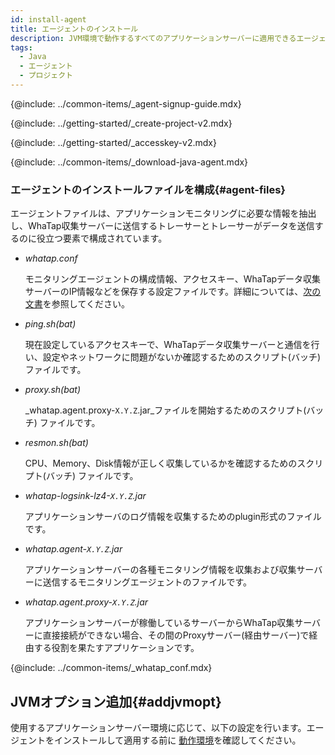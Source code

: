 ```yaml
---
id: install-agent
title: エージェントのインストール
description: JVM環境で動作するすべてのアプリケーションサーバーに適用できるエージェントのインストール方法を確認してください。
tags:
  - Java
  - エージェント
  - プロジェクト
---
```



{@include: ../common-items/_agent-signup-guide.mdx}   

<Youtube ko='2ypjaWhN_VY' en='MnWbsoXw4VE' ja='MnWbsoXw4VE' />

{@include: ../getting-started/_create-project-v2.mdx}

{@include: ../getting-started/_accesskey-v2.mdx} 

{@include: ../common-items/_download-java-agent.mdx}

### エージェントのインストールファイルを構成{#agent-files}

エージェントファイルは、アプリケーションモニタリングに必要な情報を抽出し、WhaTap収集サーバーに送信するトレーサーとトレーサーがデータを送信するのに役立つ要素で構成されています。

- _whatap.conf_

  モニタリングエージェントの構成情報、アクセスキー、WhaTapデータ収集サーバーのIP情報などを保存する設定ファイルです。詳細については、[次の文書](set-agent)を参照してください。

- _ping.sh(bat)_

  現在設定しているアクセスキーで、WhaTapデータ収集サーバーと通信を行い、設定やネットワークに問題がないか確認するためのスクリプト(バッチ)ファイルです。

- _proxy.sh(bat)_

  _whatap.agent.proxy-`X.Y.Z`.jar_ファイルを開始するためのスクリプト(バッチ) ファイルです。

- _resmon.sh(bat)_

  CPU、Memory、Disk情報が正しく収集しているかを確認するためのスクリプト(バッチ) ファイルです。

- _whatap-logsink-lz4-`X.Y.Z`.jar_

  アプリケーションサーバのログ情報を収集するためのplugin形式のファイルです。

- _whatap.agent-`X.Y.Z`.jar_

  アプリケーションサーバーの各種モニタリング情報を収集および収集サーバーに送信するモニタリングエージェントのファイルです。

- _whatap.agent.proxy-`X.Y.Z`.jar_

  アプリケーションサーバーが稼働しているサーバーからWhaTap収集サーバーに直接接続ができない場合、その間のProxyサーバー(経由サーバー)で経由する役割を果たすアプリケーションです。

{@include: ../common-items/_whatap_conf.mdx}

## JVMオプション追加{#addjvmopt}

使用するアプリケーションサーバー環境に応じて、以下の設定を行います。エージェントをインストールして適用する前に [動作環境](supported-spec)を確認してください。

<DocCardList/>

